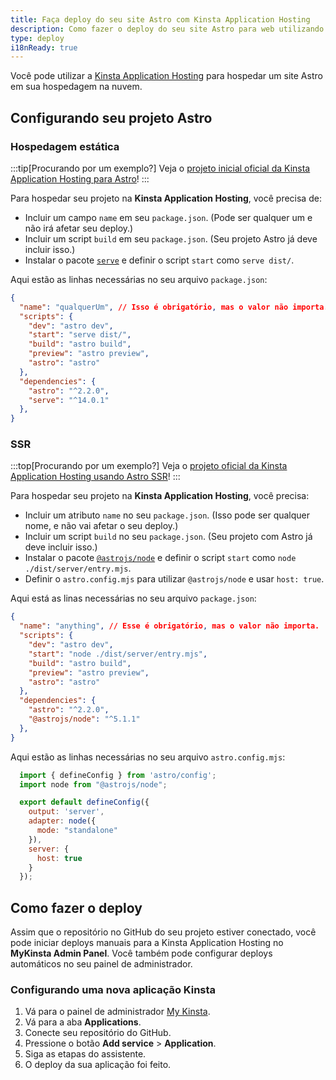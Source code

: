 ```yaml
---
title: Faça deploy do seu site Astro com Kinsta Application Hosting
description: Como fazer o deploy do seu site Astro para web utilizando Kinsta Application Hosting.
type: deploy
i18nReady: true
---
```


Você pode utilizar a [Kinsta Application Hosting](https://kinsta.com/application-hosting/) para hospedar um site Astro em sua hospedagem na nuvem.

## Configurando seu projeto Astro

### Hospedagem estática
:::tip[Procurando por um exemplo?]
Veja o [projeto inicial oficial da Kinsta Application Hosting para Astro](https://github.com/kinsta/hello-world-astro)!
:::

Para hospedar seu projeto na **Kinsta Application Hosting**, você precisa de:
- Incluir um campo `name` em seu `package.json`. (Pode ser qualquer um e não irá afetar seu deploy.)
- Incluir um script `build` em seu `package.json`. (Seu projeto Astro já deve incluir isso.)
- Instalar o pacote [`serve`](https://www.npmjs.com/package/serve) e definir o script `start` como `serve dist/`.

Aqui estão as linhas necessárias no seu arquivo `package.json`:
```json title="package.json" {2,5,6} ins={12} "serv dist/"
{
  "name": "qualquerUm", // Isso é obrigatório, mas o valor não importa.
  "scripts": {
    "dev": "astro dev",
    "start": "serve dist/",
    "build": "astro build",
    "preview": "astro preview",
    "astro": "astro"
  },
  "dependencies": {
    "astro": "^2.2.0",
    "serve": "^14.0.1"
  },
}
```

### SSR
:::top[Procurando por um exemplo?]
Veja o [projeto oficial da Kinsta Application Hosting usando Astro SSR](https://github.com/kinsta/hello-world-astro-ssr)!
:::

Para hospedar seu projeto na **Kinsta Application Hosting**, você precisa:
- Incluir um atributo `name` no seu `package.json`. (Isso pode ser qualquer nome, e não vai afetar o seu deploy.)
- Incluir um script `build` no seu `package.json`. (Seu projeto com Astro já deve incluir isso.)
- Instalar o pacote [`@astrojs/node`](https://www.npmjs.com/package/@astrojs/node) e definir o script `start` como `node ./dist/server/entry.mjs`.
- Definir o `astro.config.mjs` para utilizar `@astrojs/node` e usar `host: true`.

Aqui está as linas necessárias no seu arquivo `package.json`:
```json title="package.json" {2,5,6} ins={12} "node ./dist/server/entry.mjs"
{
  "name": "anything", // Esse é obrigatório, mas o valor não importa.
  "scripts": {
    "dev": "astro dev",
    "start": "node ./dist/server/entry.mjs",
    "build": "astro build",
    "preview": "astro preview",
    "astro": "astro"
  },
  "dependencies": {
    "astro": "^2.2.0",
    "@astrojs/node": "^5.1.1"
  },
}
```

Aqui estão as linhas necessárias no seu arquivo `astro.config.mjs`:
```js title="astro.config.mjs"
  import { defineConfig } from 'astro/config';
  import node from "@astrojs/node";

  export default defineConfig({
    output: 'server',
    adapter: node({
      mode: "standalone"
    }),
    server: {
      host: true
    }
  });
```

## Como fazer o deploy
Assim que o repositório no GitHub do seu projeto estiver conectado, você pode iniciar deploys manuais para a Kinsta Application Hosting no **MyKinsta Admin Panel**. Você também pode configurar deploys automáticos no seu painel de administrador.

### Configurando uma nova aplicação Kinsta
1. Vá para o painel de administrador [My Kinsta](https://my.kinsta.com/).
2. Vá para a aba **Applications**.
3. Conecte seu repositório do GitHub.
4. Pressione o botão **Add service** > **Application**.
5. Siga as etapas do assistente.
6. O deploy da sua aplicação foi feito.

